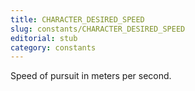 ```yaml
---
title: CHARACTER_DESIRED_SPEED
slug: constants/CHARACTER_DESIRED_SPEED
editorial: stub
category: constants
---
```


<LSLConstant
	name="CHARACTER_DESIRED_SPEED"
	type="integer"
	value="1"
/>

Speed of pursuit in meters per second.
